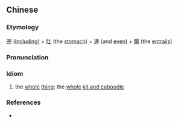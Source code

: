 {{also|兜肚连肠}}
==Chinese==
{{zh-forms|s=兜肚连肠}}

===Etymology===
[[兜]] ([[including]]) + [[肚]] (the [[stomach]]) + [[連]] (and [[even]]) + [[腸]] (the [[entrails]])

===Pronunciation===
{{zh-pron
|m=dōu dù lián cháng
|cat=id
}}

===Idiom===
{{zh-idiom}}

# the [[whole]] [[thing]]; the [[whole]] [[kit and caboodle]]

===References===
* {{cite-web
|url=http://xh.5156edu.com/
|title=兜肚連腸
|work=Zàixiàn Xīnhuá Zìdiǎn (在线新华字典)
|language=Mandarin
|accessdate=2011-02-22}}